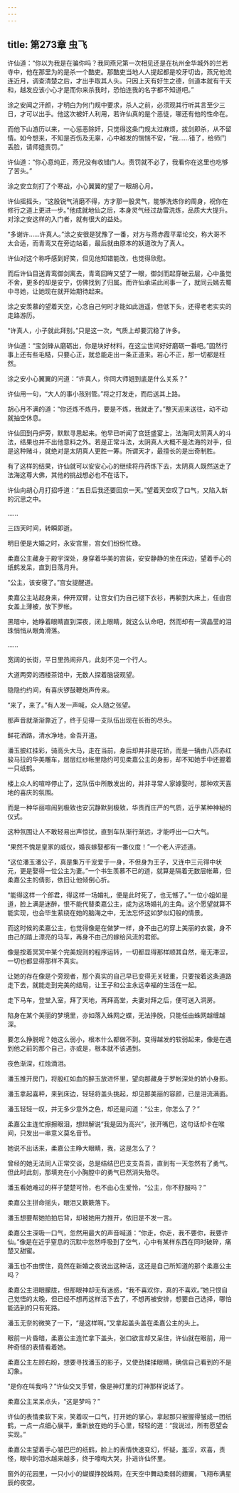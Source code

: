 ```yaml
---
---
---
```

title: 第273章 虫飞
---





许仙道：“你以为我是在骗你吗？我同燕兄第一次相见还是在杭州金华城外的兰若寺中，他在那里为的是杀一个酷吏。那酷吏当地人人提起都是咬牙切齿，燕兄他流连近月，调查清楚之后，才出手取其人头。只因上天有好生之德，剑道本就有干天和，越发应该小心才是而你来杀我时，恐怕连我的名字都不知道吧。”

涂之安闻之汗颜，才明白为何门规中要求，杀人之前，必须观其行听其言至少三日，才可以出手。他这次被奸人利用，若许仙真的是个恶徒，哪还有他的性命在。

而他下山游历以来，一心惩恶除奸，只觉得这条门规太过麻烦，拔剑即杀，从不留情。如今想来，不知是否伤及无辜，心中越发的惴惴不安，“我……错了，给师门丢脸，请师姐责罚。”

许仙道：“你心意纯正，燕兄没有收错门人。责罚就不必了，我看你在这里也吃够了苦头。”

涂之安立刻打了个寒战，小心翼翼的望了一眼胡心月。

许仙摇摇头，“这股锐气消磨不得，方才那一股灵气，能够洗炼你的周身，祝你在修行之道上更进一步。”他成就地仙之后，本身灵气经过劫雷洗炼，品质大大提升。对涂之安这样的入门者，就有很大的益处。

“多谢许……许真人。”涂之安很是犹豫了一番，对方与燕赤霞平辈论交，称大哥不太合适，而青鸾又在旁边站着，最后就由原本的妖道改为了真人。

许仙对这个称呼感到好笑，但见他知错能改，也觉得欣慰。

而后许仙目送青鸾御剑离去，青鸾回眸又望了一眼，御剑而起穿破云层，心中虽觉不舍，更多的却是安宁，仿佛找到了归属。而许仙承诺此间事一了，就同云嫣去蜀中寻她，让她现在就开始期待起来。

涂之安羡慕的望着天空，心念自己何时才能如此逍遥，但低下头，还得老老实实的走路游历。

“许真人，小子就此拜别。”只是这一次，气质上却要沉稳了许多。

许仙道：“宝剑锋从磨砺出，你是块好材料，在这尘世间好好磨砺一番吧。”固然行事上还有些毛糙，只要心正，就总能走出一条正道来。若心不正，那一切都是枉然。

涂之安小心翼翼的问道：“许真人，你同大师姐到底是什么关系？”

许仙用一句，“大人的事小孩别管。”将之打发走，而后送其上路。

胡心月不满的道：“你还炼不炼丹，要是不炼，我就走了。”整天迎来送往，动不动就抽空休息。

许仙回到丹炉旁，默默寻思起来。他早已听闻了宫廷盛宴上，法海同太阴真人的斗法，结果也并不出他意料之外。若是正常斗法，太阴真人大概不是法海的对手，但是这种赌斗，就绝对是太阴真人更胜一筹。所谓天才，最擅长的是出奇制胜。

有了这样的结果，许仙就可以安安心心的继续将丹药炼下去，太阴真人既然送走了法海这尊大佛，其他的挑战想必也不在话下。

许仙向胡心月打招呼道：“五日后我还要回京一天。”望着天空叹了口气，又陷入新的沉思之中。

……

三四天时间，转瞬即逝。

明日便是大婚之时，永安宫里，宫女们纷纷忙碌。

柔嘉公主藏身于殿宇深处，身穿着华美的宫装，安安静静的坐在床边，望着手心的纸鹤发呆，直到日落月升。

“公主，该安寝了。”宫女提醒道。

柔嘉公主站起身来，伸开双臂，让宫女们为自己褪下衣衫，再躺到大床上，任由宫女盖上薄被，放下罗帐。

黑暗中，她睁着眼睛直到深夜，闭上眼睛，就这么认命吧，然而却有一滴晶莹的泪珠悄悄从眼角滑落。

……

宽阔的长街，平日里热闹非凡，此刻不见一个行人。

大道两旁的酒楼茶馆中，无数人探着脑袋观望。

隐隐约约间，有喜庆锣鼓鞭炮声传来。

“来了，来了。”有人发一声喊，众人随之张望。

那声音就渐渐靠近了，终于见得一支队伍出现在长街的尽头。

鲜花洒路，清水净地，金吾开道。

潘玉披红挂彩，骑高头大马，走在当前，身后却并非是花轿，而是一辆由八匹赤红骏马拉的华美雕车，层层红纱帐里隐约可见柔嘉公主的身影，却不知她手中还握着一只纸鹤。

楼上众人的喧哗停止了，这队伍中所散发出的，并非寻常人家嫁娶时，那种欢天喜地的喜庆的氛围。

而是一种华丽喧闹到极致也安沉静默到极致，华贵而庄严的气质，近乎某种神秘的仪式。

这种氛围让人不敢轻易出声惊扰，直到车队渐行渐远，才能呼出一口大气。

“果然不愧是皇家的威仪，婚丧嫁娶都有一番仪度！”一个老人评述道。

“这位潘玉潘公子，真是集万千宠爱于一身，不但身为王子，又连中三元得中状元，更是娶得一位公主为妻。”一个书生羡慕不已的道，就算是隔着无数层帐幕，但柔嘉公主的倩影，依旧让他倾倒心折。

“能得这样一个郎君，得这样一场婚礼，便是此时死了，也无憾了。”一位小姐如是道，脸上满是迷醉，恨不能代替柔嘉公主，成为这场婚礼的主角。这个愿望就算不能实现，也会毕生萦绕在她的脑海之中，无法忘怀这如梦似幻般的情景。

而这时候的柔嘉公主，也觉得像是在做梦一样，身不由己的穿上美丽的衣裳，身不由己的踏上漂亮的马车，再身不由己的嫁给风流的君郎。

像是按着冥冥中某个完美规则的程序运转，一切都显得那样顺其自然，毫无滞涩，一切也都显得那样不真实。

让她的存在像是个旁观者，那个真实的自己早已变得无关轻重，只要按着这条道路走下去，就能走到完美的结局，让王子和公主永远幸福的生活在一起。

走下马车，登堂入室，拜了天地，再拜高堂，夫妻对拜之后，便可送入洞房。

陷身在某个美丽的梦境里，亦如落入蛛网之蝶，无法挣脱，只能任由蛛网越缠越深。

要怎么挣脱呢？她这么弱小，根本什么都做不到。变得越发的软弱起来，像是在遇到他之前的那个自己，亦或是，根本就不该遇到。

夜色渐深，红烛滴泪。

潘玉推开房门，将殷红如血的醉玉放进怀里，望向那藏身于罗帐深处的娇小身影。

潘玉拿起喜秤，来到床边，轻轻将盖头挑起，却见那美丽的容颜，已是泪流满面。

潘玉轻轻一叹，并无多少意外之色，却还是问道：“公主，你怎么了？”

柔嘉公主连忙擦擦眼泪，想辩解说“我是因为高兴”，张开嘴巴，这句话却卡在喉间，只发出一串意义莫名音节。

她说不出话来，柔嘉公主睁大眼睛，我，这是怎么了？

曾经的她无法同人正常交谈，总是结结巴巴支支吾吾，直到有一天忽然有了勇气。但此时此刻，那填充在小小胸膛中的勇气已然消失殆尽。

潘玉看她难过的样子楚楚可怜，也不由心生爱怜，“公主，你不舒服吗？”

柔嘉公主拼命摇头，眼泪又簌簌落下。

潘玉想要帮她拍拍后背，却被她用力推开，依旧是不发一言。

柔嘉公主深吸一口气，忽然用最大的声音喊道：“你走，你走，我不要你，我要许仙。”像是在近乎窒息的沉默中忽然呼吸到了空气，心中有某样东西在同时破碎，痛楚又甜蜜。

潘玉也不由愣住，竟然在新婚之夜说出这种话，这还是自己所知道的那个柔嘉公主吗？

柔嘉公主泪眼朦胧，但那眼神却无有迷惑，“我不喜欢你，真的不喜欢。”她只恨自己觉悟的太晚，但已经不想再这样活下去了，不想再被安排，想要自己选择，哪怕能选到的只有死路。

潘玉无奈的微笑了一下，“是这样啊。”又拿起盖头盖在柔嘉公主的头上。

眼前一片昏暗，柔嘉公主连忙拿下盖头，张口欲言却又呆住，许仙就在眼前，用一种奇怪的表情看着她。

柔嘉公主左顾右盼，想要寻找潘玉的影子，又使劲揉揉眼睛，确信自己看到的不是幻象。

“是你在叫我吗？”许仙交叉手臂，像是神灯里的灯神那样说话了。

柔嘉公主呆呆点头，“这是梦吗？”

许仙的表情柔软下来，笑着叹一口气，打开她的掌心，拿起那只被握得皱成一团纸鹤，一点一点细心展平，重新放在她的手心里，轻轻的道：“我说过，所有愿望会实现。”

柔嘉公主望着手心皱巴巴的纸鹤，脸上的表情快速变幻，怀疑，羞涩，欢喜，责怪，眼中的泪水越来越多，终于嚎啕大哭，扑进许仙怀里。

窗外的花园里，一只小小的蝴蝶挣脱蛛网，在天空中舞动柔弱的翅翼，飞翔布满星辰的夜空。
